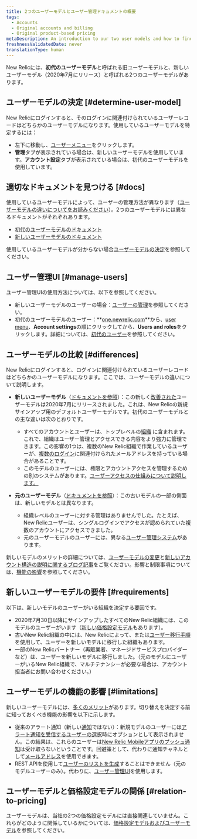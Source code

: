 ```yaml
---
title: 2つのユーザーモデルとユーザー管理ドキュメントの概要
tags:
  - Accounts
  - Original accounts and billing
  - Original product-based pricing
metaDescription: An introduction to our two user models and how to find the user management docs you need.
freshnessValidatedDate: never
translationType: human
---
```



New Relicには、**初代のユーザーモデル**と呼ばれる旧ユーザーモデルと、新しいユーザーモデル（2020年7月にリリース）と呼ばれる2つのユーザーモデルがあります。

## ユーザーモデルの決定 [#determine-user-model]

New Relicにログインすると、そのログインに関連付けられているユーザーレコードはどちらかのユーザーモデルになります。使用しているユーザーモデルを特定するには：

* 左下に移動し、[ユーザーメニュー](/docs/accounts/accounts-billing/general-account-settings/intro-account-settings)をクリックします。
* **管理**タブが表示されている場合は、新しいユーザーモデルを使用しています。**アカウント設定**タブが表示されている場合は、初代のユーザーモデルを使用しています。

## 適切なドキュメントを見つける [#docs]

使用しているユーザーモデルによって、ユーザーの管理方法が異なります（[ユーザーモデルの違いについてをお読みください](#differences)）。2つのユーザーモデルには異なるドキュメントがそれぞれあります。

* [初代のユーザーモデルのドキュメント](/docs/accounts/original-accounts-billing/original-users-roles/users-roles-original-user-model)
* [新しいユーザーモデルのドキュメント](/docs/accounts/accounts-billing/new-relic-one-user-management/introduction-managing-users)

使用しているユーザーモデルが分からない場合[ユーザーモデルの決定](#determine-user-model)を参照してください。

## ユーザー管理UI [#manage-users]

ユーザー管理UIの使用方法については、以下を参照してください。

* 新しいユーザーモデルのユーザーの場合：[ユーザーの管理](/docs/accounts/accounts-billing/new-relic-one-user-management/user-management-ui-and-tasks#where)を参照してください。
* 初代のユーザーモデルのユーザー：**[one.newrelic.com](https://one.newrelic.com/all-capabilities)**から、[user menu](/docs/accounts/accounts-billing/general-account-settings/intro-account-settings)、**Account settings**の順にクリックしてから、**Users and roles**をクリックします。詳細については、[初代のユーザー](/docs/accounts/original-accounts-billing/original-users-roles/users-roles-original-user-model/)を参照してください。

## ユーザーモデルの比較 [#differences]

New Relicにログインすると、ログインに関連付けられているユーザーレコードはどちらかのユーザーモデルになります。ここでは、ユーザーモデルの違いについて説明します。

* **新しいユーザーモデル**（[ドキュメントを参照](/docs/accounts/accounts-billing/new-relic-one-user-management/introduction-managing-users)）：この新しく[改善された](https://www.newrelic.com/blog/how-to-relic/user-management-and-access-security)ユーザーモデルは2020年7月にリリースされました。これは、New Relicの新規サインアップ用のデフォルトユーザーモデルです。初代のユーザーモデルとの主な違いは次のとおりです。

  * すべてのアカウントとユーザーは、トップレベルの[組織](/docs/new-relic-account-structure) に含まれます。これで、組織はユーザー管理とアクセスできる内容をより強力に管理できます。この影響の1つは、複数のNew Relic組織で作業しているユーザーが、[複数のログイン](/docs/accounts/accounts-billing/general-account-settings/factors-affecting-access-features-data/#account-access)に関連付けられたメールアドレスを持っている場合があることです。
  * このモデルのユーザーには、権限とアカウントアクセスを管理するための別のシステムがあります。[ユーザーアクセスの仕組みについて説明します。](/docs/accounts/accounts-billing/new-relic-one-user-management/user-management-concepts#understand-concepts)

* **元のユーザーモデル**（[ドキュメントを参照](/docs/accounts/original-accounts-billing/original-users-roles/users-roles-original-user-model/)）：この古いモデルの一部の側面は、新しいモデルとは異なります。

  * 組織レベルのユーザーに対する管理はありませんでした。たとえば、New Relicユーザーは、シングルログインでアクセスが認められていた複数のアカウントにアクセスできました。
  * 元のユーザーモデルのユーザーには、異なる[ユーザー管理システム](/docs/accounts/original-accounts-billing/original-users-roles/users-roles-original-user-model)があります。

新しいモデルのメリットの詳細については、[ユーザーモデルの変更](https://www.newrelic.com/blog/how-to-relic/user-management-and-access-security)と[新しいアカウント構造の説明に関するブログ記事](/docs/accounts/accounts-billing/account-structure/new-relic-account-structure)をご覧ください。影響と制限事項については、[機能の影響](#limitations)を参照してください。

## 新しいユーザーモデルの要件 [#requirements]

以下は、新しいモデルのユーザーがいる組織を決定する要因です。

* 2020年7月30日以降にサインアップしたすべてのNew Relic組織には、このモデルのユーザーがいます（[新しい価格設定モデル](#pricing-plans)もあります）。
* 古いNew Relic組織の中には、New Relicによって、または[ユーザー移行手順](/docs/accounts/original-accounts-billing/original-users-roles/user-migration)を使用して、ユーザーを新しいモデルに移行した組織もあります。
* 一部のNew Relicパートナー（再販業者、マネージドサービスプロバイダーなど）は、ユーザーを新しいモデルに移行しました。（元のモデルにユーザーがいるNew Relic組織で、マルチテナンシーが必要な場合は、アカウント担当者にお問い合わせください。）

## ユーザーモデルの機能の影響 [#limitations]

新しいユーザーモデルには、[多くのメリット](https://newrelic.com/blog/how-to-relic/user-management-and-access-security)があります。切り替えを決定する前に知っておくべき機能の影響を以下に示します。

* 従来のアラート通知（新しい[通知](/docs/alerts-applied-intelligence/notifications/intro-notifications)ではない）：新規モデルのユーザーには[アラート通知を受信するユーザーの選択](/docs/alerts-applied-intelligence/new-relic-alerts/alert-notifications/notification-channels-control-where-send-alerts/#user)時にオプションとして表示されません。この結果は、これらのユーザーは[New Relic Mobileアプリのプッシュ通知](/docs/mobile-apps/new-relic-mobile-apps/authentication-alerts/alerting-new-relic-mobile-apps)は受け取らないということです。回避策として、代わりに通知チャネルとして[メールアドレス](/docs/alerts-applied-intelligence/new-relic-alerts/alert-notifications/notification-channels-control-where-send-alerts/#email)を使用できます。
* REST APIを使用して[ユーザーのリストを生成](/docs/apis/rest-api-v2/account-examples-v2/listing-users-your-account/)することはできません（元のモデルユーザーのみ）。代わりに、[ユーザー管理UI](/docs/accounts/accounts-billing/new-relic-one-user-management/user-management-ui-and-tasks#where)を使用します。

## ユーザーモデルと価格設定モデルの関係 [#relation-to-pricing]

ユーザーモデルは、当社の2つの価格設定モデルには直接関連していません。これらがどのように関係しているかについては、[価格設定モデルおよびユーザーモデル](/docs/accounts/original-accounts-billing/original-product-based-pricing/overview-pricing-models#pricing-user-table)を参照してください。
